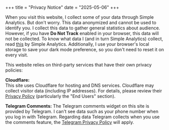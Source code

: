 +++
title = "Privacy Notice"
date = "2025-05-06"
+++

When you visit this website, I collect some of your data through Simple Analytics. But don't worry. This data anonymized and cannot be used to identify you. I collect this data to gather general statistics about audience. However, if you have **Do Not Track** enabled in your browser, this data will not be collected. To know what data I (and in turn Simple Analytics) collect, read [this](https://docs.simpleanalytics.com/what-we-collect) by Simple Analytics. Additionally, I use your browser's local storage to save your dark mode preference, so you don't need to reset it on every visit.

This website relies on third-party services that have their own privacy policies:

**Cloudflare:**  
This site uses Cloudflare for hosting and DNS services. Cloudflare may collect visitor data (including IP addresses). For details, please review their [Privacy Policy](https://www.cloudflare.com/privacypolicy/) (particularly the "End Users" section).

**Telegram Comments:**
The Telegram comments widget on this site is provided by Telegram. I can't see data such as your phone number when you log in with Telegram. Regarding data Telegram collects when you use the comments feature, the [Telegram Privacy Policy](https://telegram.org/privacy) will apply. 
